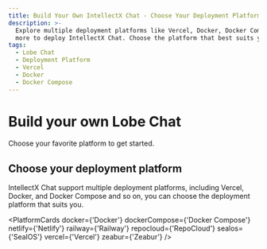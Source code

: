 ```yaml
---
title: Build Your Own IntellectX Chat - Choose Your Deployment Platform
description: >-
  Explore multiple deployment platforms like Vercel, Docker, Docker Compose, and
  more to deploy IntellectX Chat. Choose the platform that best suits your needs.
tags:
  - Lobe Chat
  - Deployment Platform
  - Vercel
  - Docker
  - Docker Compose
---
```


# Build your own Lobe Chat

Choose your favorite platform to get started.

## Choose your deployment platform

IntellectX Chat support multiple deployment platforms, including Vercel, Docker, and Docker Compose and so on, you can choose the deployment platform that suits you.

<PlatformCards
  docker={'Docker'}
  dockerCompose={'Docker Compose'}
  netlify={'Netlify'}
  railway={'Railway'}
  repocloud={'RepoCloud'}
  sealos={'SealOS'}
  vercel={'Vercel'}
  zeabur={'Zeabur'}
/>
